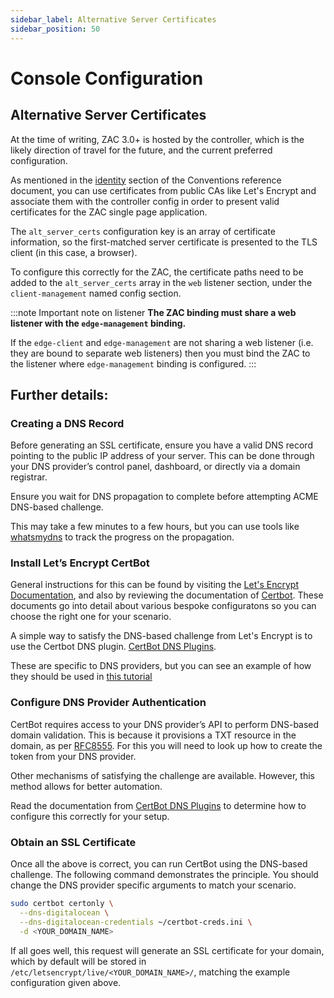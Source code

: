 ```yaml
---
sidebar_label: Alternative Server Certificates
sidebar_position: 50
---
```



# Console Configuration

## Alternative Server Certificates

At the time of writing, ZAC 3.0+ is hosted by the controller, which is the likely direction of travel
for the future, and the current preferred configuration.

As mentioned in the [identity](/docs/reference/30-configuration/conventions.md#identity) section of the Conventions reference document, you can
use certificates from public CAs like Let's Encrypt and associate them with the controller config in order to
present valid certificates for the ZAC single page application.

The `alt_server_certs` configuration key is an array of certificate information, so the first-matched server
certificate is presented to the TLS client (in this case, a browser).

To configure this correctly for the ZAC, the certificate paths need to be added to the `alt_server_certs` array
in the `web` listener section, under the `client-management` named config section.

<ConsolePublicCertsBasicSteps />

:::note Important note on listener
__The ZAC binding must share a web listener with the `edge-management` binding.__

If the `edge-client` and `edge-management` are not sharing a web listener (i.e. they are bound to separate
web listeners) then you must bind the ZAC to the listener where `edge-management` binding is configured.
:::

## Further details:

### Creating a DNS Record

Before generating an SSL certificate, ensure you have a valid DNS record pointing to the public IP address of
your server. This can be done through your DNS provider’s control panel, dashboard, or directly via a domain
registrar.

Ensure you wait for DNS propagation to complete before attempting ACME DNS-based challenge.

This may take a few minutes to a few hours, but you can use tools like [whatsmydns](https://www.whatsmydns.net/)
to track the progress on the propagation.

### Install Let’s Encrypt CertBot

General instructions for this can be found by visiting the
[Let's Encrypt Documentation](https://letsencrypt.org/docs/), and  also by reviewing the documentation of
[Certbot](https://certbot.eff.org/instructions). These documents go into detail about various bespoke
configuratons so you can choose the right one for your scenario.

A simple way to satisfy the DNS-based challenge from Let's Encrypt is to use the Certbot DNS plugin.
[CertBot DNS Plugins](https://eff-certbot.readthedocs.io/en/latest/using.html#dns-plugins).

These are specific to DNS providers, but you can see an example of how they should be used in
[this tutorial](https://www.digitalocean.com/community/tutorials/how-to-create-let-s-encrypt-wildcard-certificates-with-certbot)

### Configure DNS Provider Authentication

CertBot requires access to your DNS provider’s API to perform DNS-based domain validation. This is because
it provisions a TXT resource in the domain, as per [RFC8555](https://datatracker.ietf.org/doc/html/rfc8555#section-8.4).
For this you will need to look up how to create the token from your DNS provider.

Other mechanisms of satisfying the challenge are available. However, this method allows for better automation.

Read the documentation from [CertBot DNS Plugins](https://eff-certbot.readthedocs.io/en/latest/using.html#dns-plugins)
to determine how to configure this correctly for your setup.

### Obtain an SSL Certificate

Once all the above is correct, you can run CertBot using the DNS-based challenge. The following command
demonstrates the principle. You should change the DNS provider specific arguments to match your scenario.

```bash
sudo certbot certonly \
  --dns-digitalocean \
  --dns-digitalocean-credentials ~/certbot-creds.ini \
  -d <YOUR_DOMAIN_NAME>
```

If all goes well, this request will generate an SSL certificate for your domain, which by default
will be stored in `/etc/letsencrypt/live/<YOUR_DOMAIN_NAME>/`, matching the example configuration given above.
